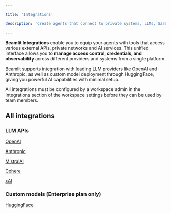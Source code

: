```yaml
---

title: 'Integrations'

description: 'Create agents that connect to private systems, LLMs, SaaS, databases, and APIs.'

---
```


**Beamlit Integrations** enable you to equip your agents with tools that access various external APIs, private networks and AI services. This unified interface allows you to **manage access control, credentials, and observability** across different providers and systems from a single platform.

Beamlit supports integration with leading LLM providers like OpenAI and Anthropic, as well as custom model deployment through HuggingFace, giving you powerful AI capabilities with minimal setup.

All integrations must be configured by a workspace admin in the Integrations section of the workspace settings before they can be used by team members.

## All integrations

### LLM APIs

[OpenAI](Integrations/OpenAI)

[Anthropic](Integrations/Anthropic)

[MistralAI](Integrations/MistralAI)

[Cohere](Integrations/Cohere)

[xAI](Integrations/xAI)

### Custom models (Enterprise plan only)

[HuggingFace](Integrations/HuggingFace)